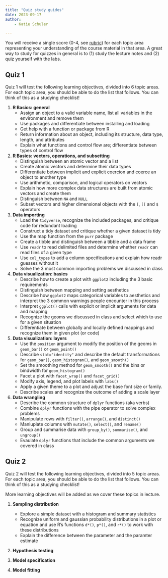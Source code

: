 ```yaml
---
title: "Quiz study guides"
date: 2023-09-17
author: 
    - Katie Schuler

---
```


You will receive a single score (0-4, see [rubric](/rubric.qmd)) for each topic area representing your understanding of the course material in that area.  A great way to study for quizzes in general is to (1) study the lecture notes and (2) quiz yourself with the labs. 

## Quiz 1 

Quiz 1 will test the following learning objectives, divided into 6 topic areas. For each topic area, you should be able to do the list that follows. You can think of this as a studying checklist!

1. **R Basics: general**
    - Assign an object to a valid variable name, list all variables in the environment and remove them
    - Use packages and differentiate between installing and loading 
    - Get help with a function or package from R
    - Return information about an object, including its structure, data type, length, and attributes
    - Explain what functions and control flow are; differentiate between types of control flow
2. **R Basics: vectors, operations, and subsetting** 
    - Distinguish between an atomic vector and a list
    - Create atomic vectors and determine their data types
    - Differentiate between implicit and explicit coercion and coerce an object to another type 
    - Use arithmetic, comparison, and logical operators on vectors 
    - Explain how more complex data structures are built from atomic vectors and create them
    - Distinguish between `NA` and `NULL` 
    - Subset vectors and higher dimensional objects with the `[`, `[[` and `$` operators 
3. **Data importing**
    - Load the `tidyverse`, recognize the included packages, and critique code for redundant loading
    - Construct a tidy dataset and critique whether a given dataset is tidy
    - Use the map function from the `purr` package
    - Create a tibble and distinguish between a tibble and a data frame 
    - Use `readr` to read delimited files and determine whether `readr` can read files of a given type
    - Use `col_types` to add a column specifications and explain how readr guesses without it
    - Solve the 3 most common importing problems we discussed in class
4. **Data visualization: basics**
    - Describe how to create a plot with `ggplot2` including the 3 basic requirements 
    - Distinguish between mapping and setting aesthetics
    - Describe how `ggplot2` maps categorical variables to aesthetics and
    interpret the 3 common warnings people encounter in this process
    - Interpret `ggplot()` calls with explicit or implicit arguments for data and mapping 
    - Recognize the geoms we discussed in class and select which to use for a given situation
    - Differentiate between globally and locally defined mappings and recognize them in given plot (or code)
5. **Data visualization: layers**
    - Use the `position` argument to modify the position of the geoms in `geom_bar()` or `geom_point()`
    - Describe `stat="identity"` and describe the default transformations for `geom_bar()`, `geom_histogram()`, and `geom_smooth()`
    - Set the smoothing method for `geom_smooth()` and the bins or bindwidth for `geom_histogram()` 
    - Facet a plot with `facet_wrap()` and `facet_grid()` 
    - Modify axis, legend, and plot labels with `labs()` 
    - Apply a given theme to a plot and adjust the base font size or family.
    - Describe scales and recognize the outcome of adding a scale layer
6. **Data wrangling**
    - Describe the common structure of `dplyr` functions (aka verbs)
    - Combine `dplyr` functions with the pipe operator to solve complex problems
    - Manipulate rows with `filter()`, `arrange()`, and `distinct()` 
    - Maniuplate columns with `mutate()`, `select()`, and `rename()` 
    - Group and summarise data with `group_by()`, `summarise()`, and `ungroup()` 
    - Evaulate `dplyr` functions that include the common arguments we covered in class 

## Quiz 2

Quiz 2 will test the following learning objectives, divided into 5 topic areas. For each topic area, you should be able to do the list that follows. You can think of this as a studying checklist!

::: {.callout-warning}

More learning objectives will be added as we cover these topics in lecture.
:::

1. **Sampling distribution**
    - Explore a simple dataset with a histogram and summary statistics 
    - Recognize uniform and gaussian probability distributions in a plot or equation and use R's functions `d*()`, `p*()`, and `r*()` to work with these distributions
    - Explain the difference between the parameter and the paramter estimate

2. **Hypothesis testing**
    
3. **Model specification**
4. **Model fitting**
